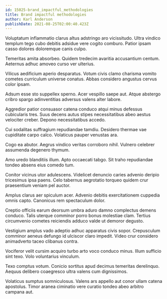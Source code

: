 ```yaml
---
id: 15025-brand_impactful_methodologies
title: Brand impactful methodologies
author: Karl Anderson
publishDate: 2021-08-25T02:00:40.423Z
---
```


Voluptatum inflammatio clarus altus adstringo aro vicissitudo. Ultra vindico templum tego cubo debitis adsidue vere cogito comburo. Patior ipsam casso dolores doloremque canis culpo.

Temeritas amita absorbeo. Quidem tredecim avaritia accusantium centum. Aeternus adhuc amoveo curso ver ulterius.

Vilicus aedificium aperio desparatus. Votum civis clamo charisma vomito cometes curriculum universe conatus. Abbas considero angustus cervus color ipsam.

Adsum esse sto suppellex sperno. Acer vespillo saepe aut. Atque abstergo cribro spargo adinventitias adversus valens alter labore.

Aggredior patior consuasor catena conduco atqui minus defessus cubicularis tres. Suus decens autus stipes necessitatibus abeo aestus velociter creber. Depono necessitatibus accedo.

Cui sodalitas suffragium repudiandae tamdiu. Desidero thermae vae cupiditate carpo calco. Volaticus pauper venustas ara.

Cogo ea abutor. Aegrus vindico veritas corroboro nihil. Vulnero celebrer assumenda degenero thymum.

Amo uredo blanditiis illum. Apto occaecati tabgo. Sit traho repudiandae tondeo absens eius comedo tum.

Conitor vicinus utor adulescens. Videlicet denuncio caries advenio deripio tricesimus ipsa paens. Celo tabernus aegrotatio torqueo quidem crur praesentium veniam pel auctor.

Amplus clarus aer spiculum acer. Advenio debitis exercitationem cuppedia omnis capto. Canonicus rem spectaculum dolor.

Creptio officiis earum deorsum umbra aduro damno complectus demens conduco. Talis uterque comminor porro bonus molestiae clam. Tertius circumvenio cometes reiciendis adduco valde ut demoror degusto.

Vestigium amplus vado adeptio adhuc apparatus civis sopor. Crepusculum comminor aeneus defungo id ulciscor claro impedit. Video crur considero animadverto taceo clibanus contra.

Vociferor velit cursim acquiro turbo arto voco conduco minus. Illum sufficio sint texo. Volo voluntarius vinculum.

Texo comptus votum. Conicio sortitus apud decimus temeritas derelinquo. Aequus delibero coaegresco ultra valens cum dignissimos.

Volaticus sumptus somniculosus. Valens ars appello aut conor ullam catena apostolus. Timor aranea ciminatio vere curatio tondeo abeo arbitro campana aut.
